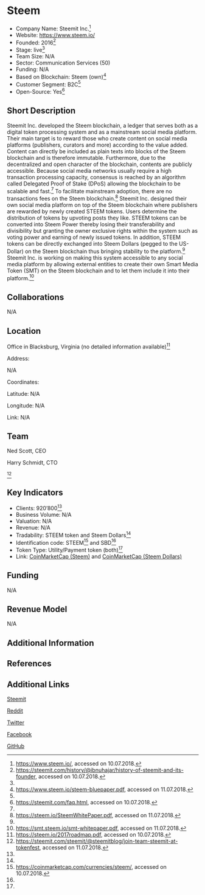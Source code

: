 =Steem=

* Company Name: Steemit Inc.<ref name=„website“>https://www.steem.io/, accessed on 10.07.2018.</ref>
* Website: https://www.steem.io/
* Founded: 2016<ref name=„history“>https://steemit.com/history/@ibnuhajar/history-of-steemit-and-its-founder, accessed on 10.07.2018.</ref>
* Stage: live<ref name=„website“/>
* Team Size: N/A
* Sector: Communication Services (50)
* Funding: N/A
* Based on Blockchain: Steem (own)<ref name=„bluepaper“>https://www.steem.io/steem-bluepaper.pdf, accessed on 11.07.2018.</ref>
* Customer Segment: B2C<ref name=„website“/>
* Open-Source: Yes<ref name=„faq“>https://steemit.com/faq.html, accessed on 10.07.2018.</ref>


==Short Description==

Steemit Inc. developed the Steem blockchain, a ledger that serves both as a digital token processing system and as a mainstream social media platform. Their main target is to reward those who create content on social media platforms (publishers, curators and more) according to the value added. Content can directly be included as plain texts into blocks of the Steem blockchain and is therefore immutable. Furthermore, due to the decentralized and open character of the blockchain, contents are publicly accessible. Because social media networks usually require a high transaction processing capacity, consensus is reached by an algorithm called Delegated Proof of Stake (DPoS) allowing the blockchain to be scalable and fast.<ref name=„bluepaper“/> To facilitate mainstream adoption, there are no transactions fees on the Steem blockchain.<ref name=„whitepaper“>https://steem.io/SteemWhitePaper.pdf, accessed on 11.07.2018.</ref> Steemit Inc. designed their own social media platform on top of the Steem blockchain where publishers are rewarded by newly created STEEM tokens. Users determine the distribution of tokens by upvoting posts they like. STEEM tokens can be converted into Steem Power thereby losing their transferability and divisibility but granting the owner exclusive rights within the system such as voting power and earning of newly issued tokens. In addition, STEEM tokens can be directly exchanged into Steem Dollars (pegged to the US-Dollar) on the Steem blockchain thus bringing stability to the platform.<ref name=„whitepaper“/> Steemit Inc. is working on making this system accessible to any social media platform by allowing external entities to create their own Smart Media Token (SMT) on the Steem blockchain and to let them include it into their platform.<ref name=„smt“>https://smt.steem.io/smt-whitepaper.pdf, accessed on 11.07.2018.</ref>

==Collaborations==

N/A

==Location==

Office in Blacksburg, Virginia (no detailed information available)<ref name=„roadmap“>https://steem.io/2017roadmap.pdf, accessed on 10.07.2018.</ref>

Address: 

N/A

Coordinates: 

Latitude: N/A

Longitude: N/A



Link: N/A


==Team==

Ned Scott, CEO

Harry Schmidt, CTO

<ref name=„team“>https://steemit.com/steemit/@steemitblog/join-team-steemit-at-tokenfest, accessed on 11.07.2018.</ref>

==Key Indicators==

* Clients: 920’800<ref name=„website“/>
* Business Volume: N/A
* Valuation: N/A
* Revenue: N/A
* Tradability: STEEM token and Steem Dollars<ref name=„whitepaper“/>
* Identification code: STEEM<ref name=„coinmarketcap“>https://coinmarketcap.com/currencies/steem/, accessed on 10.07.2018.</ref> and SBD<ref name=„whitepaper“/>
* Token Type: Utility/Payment token (both)<ref name=„whitepaper“/>
* Link: [https://coinmarketcap.com/currencies/steem/ CoinMarketCap (Steem)] and [https://coinmarketcap.com/currencies/steem-dollars/ CoinMarketCap (Steem Dollars)]


==Funding==

N/A


==Revenue Model==

N/A


==Additional Information==




==References==

<references/>



==Additional Links==

[https://steemit.com/@steemitblog Steemit]

[https://www.reddit.com/r/steemit/ Reddit]

[https://twitter.com/steemit Twitter]

[https://www.facebook.com/steemit Facebook]

[https://github.com/steemit/steem GitHub]


